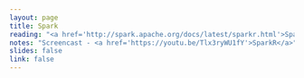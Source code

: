 ```yaml
---
layout: page
title: Spark 
reading: "<a href='http://spark.apache.org/docs/latest/sparkr.html'>SparkR</a>, <a href='http://spark.apache.org/docs/latest/api/R/index.html'>R API</a>"
notes: "Screencast - <a href='https://youtu.be/Tlx3ryWU1fY'>SparkR</a>" 
slides: false
link: false
---
```


